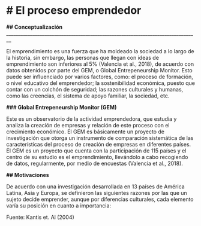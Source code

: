 **# El proceso emprendedor**
================================================================================

**## Conceptualización**
________________________________________________________________________________

El emprendimiento es una fuerza que ha moldeado la sociedad a lo largo de la historia, sin embargo, las personas que llegan con ideas de emprendimiento son inferiores al 5% (Valencia et al., 2018), de acuerdo con datos obtenidos por parte del GEM, o Global Entrepeneurship Monitor. Esto puede ser influenciado por varios factores, como: el proceso de formación, o nivel educativo del emprendedor; la sostenibilidad económica, puesto que contar con un colchón de seguridad; las razones culturales y humanas, como las creencias, el sistema de apoyo familiar, la sociedad, etc.

**### Global Entrepeneurship Monitor (GEM)**

Este es un observatorio de la actividad emprendedora, que estudia y analiza la creación de empresas y relación de este proceso con el crecimiento económico. El GEM es básicamente un proyecto de investigación que otorga un instrumento de comparación sistemática de las características del proceso de creación de empresas en diferentes países. El GEM es un proyecto que cuenta con la participación de 115 países y el centro de su estudio es el emprendimiento, llevándolo a cabo recogiendo de datos, regularmente, por medio de encuestas (Valencia et al., 2018).

**## Motivaciones **

De acuerdo con una investigación desarrollada en 13 países de América Latina, Asia y Europa, se definieron las siguientes razones por las que un sujeto decide emprender, aunque por diferencias culturales, cada elemento varía su posición en cuanto a importancia:



Fuente: Kantis et. Al (2004)
